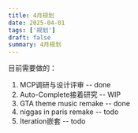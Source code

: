 ```yaml
---
title: 4月规划
date: 2025-04-01
tags: ['规划']
draft: false
summary: 4月规划
---
```


目前需要做的：

1. MCP调研与设计评审 -- done
2. Auto-Complete接着研究 -- WIP
3. GTA theme music remake -- done
4. niggas in paris remake -- todo
5. Iteration嵌套 -- todo

